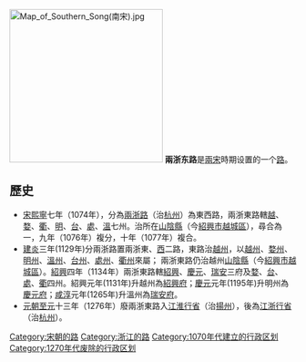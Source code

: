 [[File:Map_of_Southern_Song(南宋).jpg|269px]]
'''兩浙东路'''是[[兩宋|兩宋]]時期设置的一个[[路_(行政区划)|路]]。

== 歷史 ==
*[[北宋|宋]][[熙寧|熙寧]]七年（1074年），分為[[兩浙路|兩浙路]]（治[[杭州|杭州]]）為東西路，兩浙東路轄[[越州|越]]、[[婺州|婺]]、[[衢州|衢]]、[[明州_(开元)|明]]、[[台州|台]]、[[處州|處]]、[[溫州|溫]]七州。治所在[[山陰縣|山陰縣]]（今[[紹興市|紹興市]][[越城區|越城區]]），尋合為一，九年（1076年）複分，十年（1077年）複合。 　　
*[[建炎|建炎]]三年(1129年)分兩浙路置兩浙東、[[兩浙西路|西]]二路，東路治[[越州|越州]]，以[[越州|越州]]、[[婺州|婺州]]、[[明州_(开元)|明州]]、[[溫州|溫州]]、[[台州|台州]]、[[處州|處州]]、[[衢州|衢州]]來屬； 兩浙東路仍治越州[[山阴县_(浙江省)|山陰縣]]（今[[紹興市|紹興市]][[越城區|越城區]]）。[[紹興_(南宋)|紹興]]四年（1134年）兩浙東路轄[[紹興|紹興]]、[[慶元|慶元]]、[[瑞安|瑞安]]三府及[[婺州|婺]]、[[台州|台]]、[[處州|處]]、[[衢州|衢]]四州。紹興元年(1131年)升越州為[[紹興府|紹興府]]；[[慶元|慶元]]元年(1195年)升明州為[[慶元府|慶元府]]；[[咸淳|咸淳]]元年(1265年)升溫州為[[瑞安府|瑞安府]]。 　　
*[[元朝|元朝]][[至元_(忽必烈)|至元]]十三年（1276年）廢兩浙東路入[[江淮行省|江淮行省]]（治[[揚州|揚州]]），後為[[江浙行省|江浙行省]]（治[[杭州|杭州]]）。 　　

{{南宋行政区划|nocat}}
[[Category:宋朝的路|Category:宋朝的路]]
[[Category:浙江的路|Category:浙江的路]]
[[Category:1070年代建立的行政区划|Category:1070年代建立的行政区划]]
[[Category:1270年代废除的行政区划|Category:1270年代废除的行政区划]]